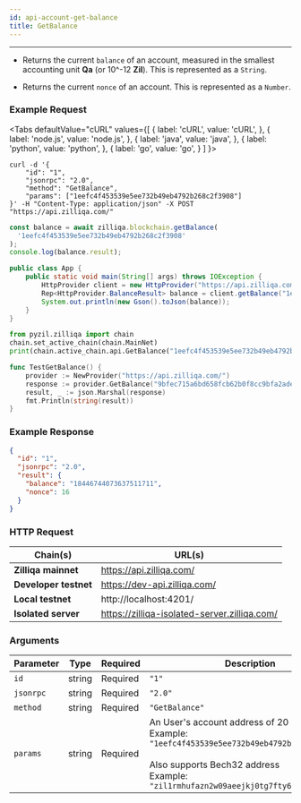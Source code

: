 ```yaml
---
id: api-account-get-balance
title: GetBalance
---
```


---

- Returns the current `balance` of an account, measured in the smallest accounting unit **Qa** (or 10^-12 **Zil**). This is represented as a `String`.

- Returns the current `nonce` of an account. This is represented as a `Number`.

### Example Request


<Tabs
  defaultValue="cURL"
  values={[
    { label: 'cURL', value: 'cURL', },
    { label: 'node.js', value: 'node.js', },
    { label: 'java', value: 'java', },
    { label: 'python', value: 'python', },
    { label: 'go', value: 'go', }
  ]
}>

<TabItem value="cURL">

```shell
curl -d '{
    "id": "1",
    "jsonrpc": "2.0",
    "method": "GetBalance",
    "params": ["1eefc4f453539e5ee732b49eb4792b268c2f3908"]
}' -H "Content-Type: application/json" -X POST "https://api.zilliqa.com/"
```

</TabItem>
<TabItem value="node.js">

```js
const balance = await zilliqa.blockchain.getBalance(
  '1eefc4f453539e5ee732b49eb4792b268c2f3908'
);
console.log(balance.result);
```

</TabItem>
<TabItem value="java">

```java
public class App {
    public static void main(String[] args) throws IOException {
        HttpProvider client = new HttpProvider("https://api.zilliqa.com");
        Rep<HttpProvider.BalanceResult> balance = client.getBalance("1eefc4f453539e5ee732b49eb4792b268c2f3908");
        System.out.println(new Gson().toJson(balance));
    }
}
```

</TabItem>

<TabItem value="python">

```python
from pyzil.zilliqa import chain
chain.set_active_chain(chain.MainNet)
print(chain.active_chain.api.GetBalance("1eefc4f453539e5ee732b49eb4792b268c2f3908"))
```

</TabItem>

<TabItem value="go">

```go
func TestGetBalance() {
	provider := NewProvider("https://api.zilliqa.com/")
	response := provider.GetBalance("9bfec715a6bd658fcb62b0f8cc9bfa2ade71434a")
	result, _ := json.Marshal(response)
	fmt.Println(string(result))
}
```

</TabItem>

</Tabs>

### Example Response

```json
{
  "id": "1",
  "jsonrpc": "2.0",
  "result": {
    "balance": "18446744073637511711",
    "nonce": 16
  }
}
```

### HTTP Request

| Chain(s)              | URL(s)                                       |
| --------------------- | -------------------------------------------- |
| **Zilliqa mainnet**   | https://api.zilliqa.com/                     |
| **Developer testnet** | https://dev-api.zilliqa.com/                 |
| **Local testnet**     | http://localhost:4201/                       |
| **Isolated server**   | https://zilliqa-isolated-server.zilliqa.com/ |

### Arguments

| Parameter | Type   | Required | Description                                                                                                                                                                                              |
| --------- | ------ | -------- | -------------------------------------------------------------------------------------------------------------------------------------------------------------------------------------------------------- |
| `id`      | string | Required | `"1"`                                                                                                                                                                                                    |
| `jsonrpc` | string | Required | `"2.0"`                                                                                                                                                                                                  |
| `method`  | string | Required | `"GetBalance"`                                                                                                                                                                                           |
| `params`  | string | Required | An User's account address of 20 bytes. <br/> Example: `"1eefc4f453539e5ee732b49eb4792b268c2f3908"` <br/><br/> Also supports Bech32 address <br/> Example: `"zil1rmhufazn2w09aeejkj0tg7fty6xz7wggup2tsh"` |
